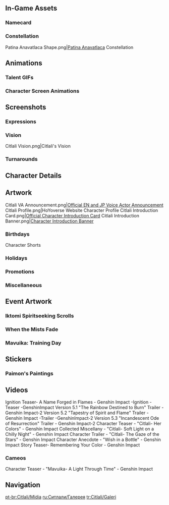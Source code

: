 {{CharacterTabs}}
{{TOC Limit}}

==In-Game Assets==
{{Assets}}

===Namecard===
{{Assets/Namecard|Opalstar|Citlali}}

===Constellation===
<gallery>Patina Anavatlaca Shape.png|[[Patina Anavatlaca]] Constellation</gallery>

==Animations==
===Talent GIFs===
{{Talent Previews by Character|Citlali}}

===Character Screen Animations===
{{Preview/CharacterAnimations}}

==Screenshots==

===Expressions===
{{Character Expression|Citlali|Default|Smiley|Disappointed}}

===Vision===
<gallery>Citlali Vision.png|Citlali's Vision</gallery>

===Turnarounds===
{{Turnarounds}}

==Character Details==
{{Files by Character Gallery|Character Details|character=Citlali}}

==Artwork==
<gallery>
Citlali VA Announcement.png|[https://x.com/GenshinImpact/status/1811612955357663453 Official EN and JP Voice Actor Announcement]
Citlali Profile.png|HoYoverse Website Character Profile
Citlali Introduction Card.png|[https://x.com/GenshinImpact/status/1860986795443544431 Official Character Introduction Card]
Citlali Introduction Banner.png|[https://www.hoyolab.com/article/35178171 Character Introduction Banner]
</gallery>

===Birthdays===
{{Files by Character Gallery|Citlali Birthday Artwork|character = Citlali|not1=Character Shorts|not2=Taking Pictures and Recounting Good Times Images}}

;Character Shorts
{{Files by Character Gallery|Citlali Birthday Artwork|character = Citlali|not1=Character Birthday Artwork|not2=Taking Pictures and Recounting Good Times Images}}
<!--
;Taking Pictures and Recounting Good Times
{{Main|Taking Pictures and Recounting Good Times/Story/Citlali}}
{{Files by Character Gallery|Citlali Birthday Artwork|character = Citlali|not1=Character Shorts|not2=Character Birthday Artwork}}
-->
===Holidays===
{{Files by Character Gallery|Holiday Artwork}}

===Promotions===
{{Files by Character Gallery|Promotional Artwork}}
<!--
===Social Media===
{{Files by Character Gallery|Social Media Celebration}}
-->
===Miscellaneous===
{{Files by Character Gallery|Miscellaneous Artwork}}

==Event Artwork==
===Iktomi Spiritseeking Scrolls===
{{Main|Iktomi Spiritseeking Scrolls}}
{{Files by Character Gallery|Iktomi Spiritseeking Scrolls Images}}

===When the Mists Fade===
{{Main|When the Mists Fade}}
{{Files by Character Gallery|When the Mists Fade Images}}

===Mavuika: Training Day===
{{Main|Mavuika: Training Day}}
{{Files by Character Gallery|Mavuika: Training Day Images}}
<!--
==Comics==
===4-Panel Comics===
<gallery>
</gallery>

===Character Shorts===
{{Files by Character Gallery|Character Shorts|character = Citlali|not1=Citlali Birthday Artwork}}
-->

==Stickers==
===Paimon's Paintings===
{{Paimon's Paintings Images|Citlali|nochar=1|nopplink=1}}
<!--
===Special Program Chibis===
{{Files by Character Gallery|Special Program Chibis}}
-->
==Videos==
<!-- Keep videos in chronological order. -->
<gallery>
Ignition Teaser- A Name Forged in Flames - Genshin Impact -Ignition -Teaser -GenshinImpact
Version 5.1 "The Rainbow Destined to Burn" Trailer - Genshin Impact-2
Version 5.2 "Tapestry of Spirit and Flame" Trailer - Genshin Impact -Trailer -GenshinImpact-2
Version 5.3 "Incandescent Ode of Resurrection" Trailer - Genshin Impact-2
Character Teaser - "Citlali- Her Colors" - Genshin Impact
Collected Miscellany - "Citlali- Soft Light on a Chilly Night" - Genshin Impact
Character Trailer - "Citlali- The Gaze of the Stars" - Genshin Impact
Character Anecdote - "Wish in a Bottle" - Genshin Impact
Story Teaser- Remembering Your Color - Genshin Impact
</gallery>

===Cameos===
<gallery>
Character Teaser - "Mavuika- A Light Through Time" - Genshin Impact
</gallery>
<!--
==References==
{{Reflist}}
-->

==Navigation==
{{Character Navbox|Gallery}}

[[pt-br:Citlali/Mídia]]
[[ru:Ситлали/Галерея]]
[[tr:Citlali/Galeri]]